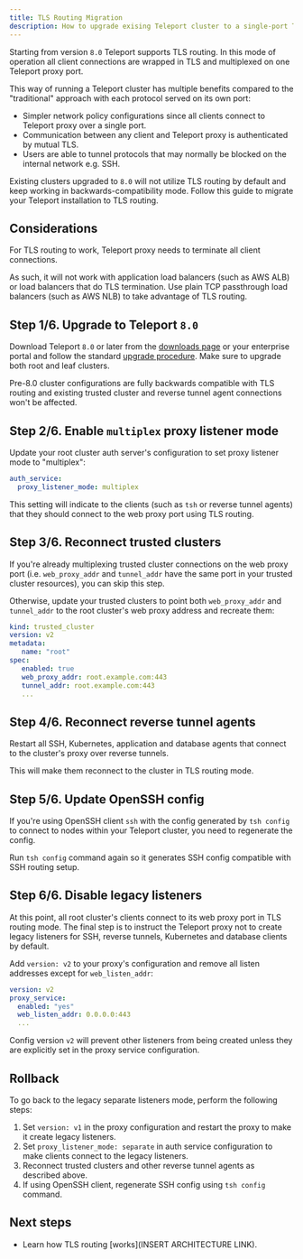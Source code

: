```yaml
---
title: TLS Routing Migration
description: How to upgrade exising Teleport cluster to a single-port TLS routing mode
---
```


Starting from version `8.0` Teleport supports TLS routing. In this mode of
operation all client connections are wrapped in TLS and multiplexed on one
Teleport proxy port.

This way of running a Teleport cluster has multiple benefits compared to the
"traditional" approach with each protocol served on its own port:

- Simpler network policy configurations since all clients connect to Teleport
  proxy over a single port.
- Communication between any client and Teleport proxy is authenticated by
  mutual TLS.
- Users are able to tunnel protocols that may normally be blocked on the
  internal network e.g. SSH.

Existing clusters upgraded to `8.0` will not utilize TLS routing by default and
keep working in backwards-compatibility mode. Follow this guide to migrate your
Teleport installation to TLS routing.

## Considerations

For TLS routing to work, Teleport proxy needs to terminate all client
connections.

As such, it will not work with application load balancers (such as AWS ALB) or
load balancers that do TLS termination. Use plain TCP passthrough load balancers
(such as AWS NLB) to take advantage of TLS routing.

## Step 1/6. Upgrade to Teleport `8.0`

Download Teleport `8.0` or later from the [downloads page](https://goteleport.com/teleport/download)
or your enterprise portal and follow the standard [upgrade procedure](./upgrading.mdx).
Make sure to upgrade both root and leaf clusters.

Pre-8.0 cluster configurations are fully backwards compatible with TLS routing
and existing trusted cluster and reverse tunnel agent connections won't be
affected.

## Step 2/6. Enable `multiplex` proxy listener mode

Update your root cluster auth server's configuration to set proxy listener mode
to "multiplex":

```yaml
auth_service:
  proxy_listener_mode: multiplex
```

This setting will indicate to the clients (such as `tsh` or reverse tunnel
agents) that they should connect to the web proxy port using TLS routing.

## Step 3/6. Reconnect trusted clusters

If you're already multiplexing trusted cluster connections on the web proxy
port (i.e. `web_proxy_addr` and `tunnel_addr` have the same port in your
trusted cluster resources), you can skip this step.

Otherwise, update your trusted clusters to point both `web_proxy_addr` and
`tunnel_addr` to the root cluster's web proxy address and recreate them:

```yaml
kind: trusted_cluster
version: v2
metadata:
   name: "root"
spec:
   enabled: true
   web_proxy_addr: root.example.com:443
   tunnel_addr: root.example.com:443
   ...
```

## Step 4/6. Reconnect reverse tunnel agents

Restart all SSH, Kubernetes, application and database agents that connect to
the cluster's proxy over reverse tunnels.

This will make them reconnect to the cluster in TLS routing mode.

## Step 5/6. Update OpenSSH config

If you're using OpenSSH client `ssh` with the config generated by `tsh config`
to connect to nodes within your Teleport cluster, you need to regenerate the
config.

Run `tsh config` command again so it generates SSH config compatible with SSH
routing setup.

## Step 6/6. Disable legacy listeners

At this point, all root cluster's clients connect to its web proxy port in TLS
routing mode. The final step is to instruct the Teleport proxy not to create
legacy listeners for SSH, reverse tunnels, Kubernetes and database clients by
default.

Add `version: v2` to your proxy's configuration and remove all listen addresses
except for `web_listen_addr`:

```yaml
version: v2
proxy_service:
  enabled: "yes"
  web_listen_addr: 0.0.0.0:443
  ...
```

Config version `v2` will prevent other listeners from being created unless
they are explicitly set in the proxy service configuration.

## Rollback

To go back to the legacy separate listeners mode, perform the following steps:

1. Set `version: v1` in the proxy configuration and restart the proxy to make
   it create legacy listeners.
2. Set `proxy_listener_mode: separate` in auth service configuration to make
   clients connect to the legacy listeners.
3. Reconnect trusted clusters and other reverse tunnel agents as described
   above.
4. If using OpenSSH client, regenerate SSH config using `tsh config` command.

## Next steps

* Learn how TLS routing [works](INSERT ARCHITECTURE LINK).
